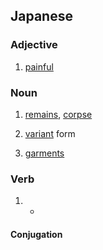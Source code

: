 ==Japanese==

===Adjective===
{{ja-adj|infl=i}}

# {{ja-def|痛い}} [[painful]]

===Noun===
{{ja-noun}}

# {{ja-def|遺体}} [[remains]], [[corpse]]
# {{ja-def|異体}} [[variant]] form
# {{ja-def|衣帯}} [[garment]]s

===Verb===
{{ja-verb|type=i}}

# {{infl of|ja|いる||des}}
#* {{quote-song|ja|worklang=ja|title=カワキヲアメク|date=2019-01-29|author=[[w:Minami|Minami]]|artist=Minami|format=single|passage=此処'''いたい'''よ|tr=koko itai yo}}

====Conjugation====
{{ja-i}}
{{ja-conj-bungo|いた|adj-ku}}